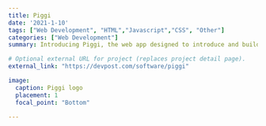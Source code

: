 ```yaml
---
title: Piggi
date: '2021-1-10'
tags: ["Web Development", "HTML","Javascript","CSS", "Other"]
categories: ["Web Development"]
summary: Introducing Piggi, the web app designed to introduce and build upon the skills and concepts of financial literacy for young girls.

# Optional external URL for project (replaces project detail page).
external_link: "https://devpost.com/software/piggi"

image:
  caption: Piggi logo
  placement: 1
  focal_point: "Bottom"

---
```

